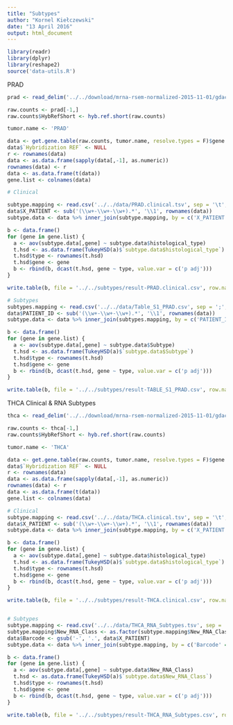 ```yaml
---
title: "Subtypes"
author: "Kornel Kiełczewski"
date: "13 April 2016"
output: html_document
---
```



```r
library(readr)
library(dplyr)
library(reshape2)
source('data-utils.R')
```

PRAD

```r
prad <- read_delim('../../download/mrna-rsem-normalized-2015-11-01/gdac.broadinstitute.org_PRAD.Merge_rnaseqv2__illuminahiseq_rnaseqv2__unc_edu__Level_3__RSEM_genes_normalized__data.Level_3.2015110100.0.0/PRAD.rnaseqv2__illuminahiseq_rnaseqv2__unc_edu__Level_3__RSEM_genes_normalized__data.data.txt', delim = '\t')

raw.counts <- prad[-1,]
raw.counts$HybRefShort <- hyb.ref.short(raw.counts)

tumor.name <- 'PRAD'

data <- get.gene.table(raw.counts, tumor.name, resolve.types = F)$gene.table 
data$`Hybridization REF` <- NULL
r <- rownames(data)
data <- as.data.frame(sapply(data[,-1], as.numeric))
rownames(data) <- r
data <- as.data.frame(t(data))
gene.list <- colnames(data)

# Clinical

subtype.mapping <- read.csv('../../data/PRAD.clinical.tsv', sep = '\t', stringsAsFactors = F) %>% filter(nchar(histological_type) > 0)
data$X_PATIENT <- sub('(\\w+-\\w+-\\w+).*', '\\1', rownames(data))
subtype.data <- data %>% inner_join(subtype.mapping, by = c('X_PATIENT' = 'X_PATIENT'))

b <- data.frame()
for (gene in gene.list) {
  a <- aov(subtype.data[,gene] ~ subtype.data$histological_type)
  t.hsd <- as.data.frame(TukeyHSD(a)$`subtype.data$histological_type`)
  t.hsd$type <- rownames(t.hsd)
  t.hsd$gene <- gene
  b <- rbind(b, dcast(t.hsd, gene ~ type, value.var = c('p adj')))
}

write.table(b, file = '../../subtypes/result-PRAD.clinical.csv', row.names = F, sep = ';')

# Subtypes
subtypes.mapping <- read.csv('../../data/Table_S1_PRAD.csv', sep = ';', stringsAsFactors = F)
data$PATIENT_ID <- sub('(\\w+-\\w+-\\w+).*', '\\1', rownames(data))
subtype.data <- data %>% inner_join(subtypes.mapping, by = c('PATIENT_ID' = 'PATIENT_ID'))

b <- data.frame()
for (gene in gene.list) {
  a <- aov(subtype.data[,gene] ~ subtype.data$Subtype)
  t.hsd <- as.data.frame(TukeyHSD(a)$`subtype.data$Subtype`)
  t.hsd$type <- rownames(t.hsd)
  t.hsd$gene <- gene
  b <- rbind(b, dcast(t.hsd, gene ~ type, value.var = c('p adj')))
}

write.table(b, file = '../../subtypes/result-TABLE_S1_PRAD.csv', row.names = F, sep = ';')


```

THCA Clinical & RNA Subtypes

```r
thca <- read_delim('../../download/mrna-rsem-normalized-2015-11-01/gdac.broadinstitute.org_THCA.Merge_rnaseqv2__illuminahiseq_rnaseqv2__unc_edu__Level_3__RSEM_genes_normalized__data.Level_3.2015110100.0.0/THCA.rnaseqv2__illuminahiseq_rnaseqv2__unc_edu__Level_3__RSEM_genes_normalized__data.data.txt', delim = '\t')

raw.counts <- thca[-1,]
raw.counts$HybRefShort <- hyb.ref.short(raw.counts)

tumor.name <- 'THCA'

data <- get.gene.table(raw.counts, tumor.name, resolve.types = F)$gene.table 
data$`Hybridization REF` <- NULL
r <- rownames(data)
data <- as.data.frame(sapply(data[,-1], as.numeric))
rownames(data) <- r
data <- as.data.frame(t(data))
gene.list <- colnames(data)

# Clinical
subtype.mapping <- read.csv('../../data/THCA.clinical.tsv', sep = '\t', stringsAsFactors = F) %>% filter(nchar(histological_type) > 0)
data$X_PATIENT <- sub('(\\w+-\\w+-\\w+).*', '\\1', rownames(data))
subtype.data <- data %>% inner_join(subtype.mapping, by = c('X_PATIENT' = 'X_PATIENT'))

b <- data.frame()
for (gene in gene.list) {
  a <- aov(subtype.data[,gene] ~ subtype.data$histological_type)
  t.hsd <- as.data.frame(TukeyHSD(a)$`subtype.data$histological_type`)
  t.hsd$type <- rownames(t.hsd)
  t.hsd$gene <- gene
  b <- rbind(b, dcast(t.hsd, gene ~ type, value.var = c('p adj')))
}

write.table(b, file = '../../subtypes/result-THCA.clinical.csv', row.names = F, sep = ';')


# Subtypes
subtype.mapping <- read.csv('../../data/THCA_RNA_Subtypes.tsv', sep = '\t', stringsAsFactors = F)
subtype.mapping$New_RNA_Class <- as.factor(subtype.mapping$New_RNA_Class)
data$Barcode <- gsub('-', '.', data$X_PATIENT)
subtype.data <- data %>% inner_join(subtype.mapping, by = c('Barcode' = 'Barcode'))

b <- data.frame()
for (gene in gene.list) {
  a <- aov(subtype.data[,gene] ~ subtype.data$New_RNA_Class)
  t.hsd <- as.data.frame(TukeyHSD(a)$`subtype.data$New_RNA_Class`)
  t.hsd$type <- rownames(t.hsd)
  t.hsd$gene <- gene
  b <- rbind(b, dcast(t.hsd, gene ~ type, value.var = c('p adj')))
}

write.table(b, file = '../../subtypes/result-THCA_RNA_Subtypes.csv', row.names = F, sep = ';')

```

